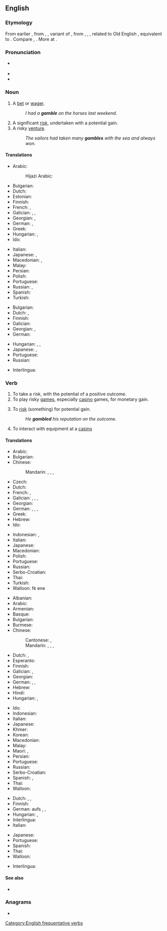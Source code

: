{{also|Gamble}}
==English==
{{wikipedia|mul=gamble|dab=Gamble (disambiguation)}}

===Etymology===
From earlier {{m|en|gamel}}, from {{inh|en|enm|*gamlen}}, {{m|enm|*gamelen}}, variant of {{der|en|enm|gamenen}}, from {{der|en|ang|gæmnian}}, {{m|ang|gamnian}}, {{m|ang|gamenian||to joke; play}}, related to Old English {{m|ang|gamen||joy; mirth; pleasure; entertainment; pastime; sport; game}}, equivalent to {{suffix|en|game|le}}. Compare {{cog|gmq-oda|gammel}}, {{cog|gmh|gamel||pleasure; fun}}. More at {{l|en|game}}.

===Pronunciation===
* {{a|UK|US}} {{IPA|en|/ˈɡæm.bəl/}}
* {{rhymes|en|æmbəl}}
* {{homophones|en|gambol}}

===Noun===
{{en-noun}}

# A [[bet]] or [[wager]].
#: ''I had a '''gamble''' on the horses last weekend.''
# A significant [[risk]], undertaken with a potential gain.
# A risky [[venture]].
#: ''The sailors had taken many '''gambles''' with the sea and always won.''

====Translations====
{{trans-top|a risk undertaken with a potential gain}}
* Arabic: {{t|ar|قِمَار|m}}
*: Hijazi Arabic: {{t|acw|قُمار|m|tr=gumār}}
* Bulgarian: {{t+|bg|риск|m|sc=Cyrl}}
* Dutch: {{t+|nl|gok|m}}
* Estonian: {{t|et|õnnemäng}}
* Finnish: {{t+|fi|uhkapeli}}
* French: {{t+|fr|pari|m}}, {{t+|fr|jeu de hasard|m}}
* Galician: {{t+|gl|aposta|f}}, {{t+|gl|aventuranza|f}}, {{t+|gl|envite|m}}
* Georgian: {{t|ka|აზარტული თამაში}}, {{t|ka|ავანტიურა}}
* German: {{t+|de|Glücksspiel|n}}, {{t|de|Hazardspiel|n}}
* Greek: {{t+|el|στοίχημα|n}}
* Hungarian: {{t+|hu|szerencsejáték}}, {{t+|hu|hazárdjáték}}
* Ido: {{t|io|ludrisko}}
{{trans-mid}}
* Italian: {{t+|it|scommessa|f}}
* Japanese: {{t|ja|賭け|tr=かけ, kake|sc=Jpan}}, {{t+|ja|ギャンブル|tr=gyanburu|sc=Jpan}}
* Macedonian: {{t|mk|коцка|f}}, {{t|mk|комар|m}}
* Malay: {{t|ms|taruhan}}
* Persian: {{t+|fa|قمار|tr=qomâr}}
* Polish: {{t+|pl|hazard|m}}
* Portuguese: {{t+|pt|aposta|f}}
* Russian: {{t+|ru|аза́ртная игра́|f}}, {{t+|ru|авантю́ра|f}}
* Spanish: {{t+|es|apuesta}}
* Turkish: {{t+|tr|kumar}}
{{trans-bottom}}

{{trans-top|a risky venture}}
* Bulgarian: {{t+|bg|авантюра|f|sc=Cyrl}}
* Dutch: {{t+|nl|gok|m}}, {{t+|nl|waagstuk|n}}
* Finnish: {{t+|fi|uhkapeli}}
* Galician: {{t+|gl|aventuranza|f}}
* Georgian: {{t|ka|ავანტიურა}}, {{t|ka|რისკიანი საქმე}}
* German: {{t+|de|Glücksspiel|n}}
{{trans-mid}}
* Hungarian: {{t+|hu|szerencsejáték}}, {{t+|hu|hazárdjáték}}, {{t+|hu|lutri}}
* Japanese: {{t|ja|賭け|tr=かけ, kake|sc=Jpan}}, {{t+|ja|ギャンブル|tr=gyanburu|sc=Jpan}}
* Portuguese: {{t+|pt|aposta|f}}
* Russian: {{t+|ru|авантю́ра|f}}
{{trans-bottom}}

{{checktrans-top}}
* Interlingua: {{t-check|ia|joco}}
{{trans-mid}}
{{trans-bottom}}

===Verb===
{{en-verb|gambl}}

# To take a risk, with the potential of a positive outcome.
# To play risky [[game]]s, especially [[casino]] games, for monetary gain.
# {{lb|en|transitive}} To [[risk]] (something) for potential gain.
#: ''He '''gambled''' his reputation on the outcome.''
# To interact with equipment at a [[casino]]

====Translations====
{{trans-top|to take a risk, with the potential of a positive outcome}}
* Arabic: {{t|ar|قَامَرَ}}
* Bulgarian: {{t+|bg|рискувам|sc=Cyrl}}
* Chinese:
*: Mandarin: {{t+|cmn|賭博|sc=Hani}}, {{t+|cmn|赌博|tr=dǔbó|sc=Hani}}, {{t+|cmn|賭錢|sc=Hani}}, {{t+|cmn|赌钱|tr=dǔqián|sc=Hani}}
* Czech: {{t+|cs|riskovat}}
* Dutch: {{t+|nl|gokken}}
* French: {{t+|fr|parier}}, {{t+|fr|hasarder}}
* Galician: {{t+|gl|apostar}}, {{t+|gl|aventurar}}, {{t+|gl|arrenegar}}, {{t+|gl|arriscar}}
* Georgian: {{t|ka|გარისკვა}}
* German: {{t+|de|riskant}} {{t+|de|spielen}}, {{t+|de|spekulieren}}, {{qualifier|slang}} {{t+|de|zocken}}, {{t+|de|hasardieren}}
* Greek: {{t+|el|στοιχηματίζω}}
* Hebrew: {{t+|he|הימר|tr=himér}}
* Ido: {{t|io|ludriskar}}
{{trans-mid}}
* Indonesian: {{t+|id|bertaruh}}, {{t+|id|mempertaruhkan}}
* Italian: {{t+|it|scommettere}}
* Japanese: {{t+|ja|賭ける|tr=[[かける]], kakeru|sc=Jpan}}
* Macedonian: {{t|mk|се коцка}}
* Polish: {{t+|pl|ryzykować}}
* Portuguese: {{t+|pt|arriscar}}
* Russian: {{t+|ru|рискова́ть}}
* Serbo-Croatian: {{t+|sh|kockati|alt=kȍckati se}}
* Thai: {{t+|th|พนัน}}
* Turkish: {{t-needed|tr}}
* Walloon: fé ene {{t+|wa|wadjeure}}
{{trans-bottom}}

{{trans-top|to play risky games for monetary gain}}
* Albanian: {{t-needed|sq}}
* Arabic: {{t|ar|قَامَرَ}}
* Armenian: {{t-needed|hy}}
* Basque: {{t-needed|eu}}
* Bulgarian: {{t|bg|играя комар|sc=Cyrl}}
* Burmese: {{t-needed|my}}
* Chinese:
*: Cantonese: {{t|yue|賭錢|sc=Hani}}, {{t|yue|赌钱|tr=dou2 cin4-2|sc=Hani}}
*: Mandarin: {{t+|cmn|賭博|sc=Hani}}, {{t+|cmn|赌博|tr=dǔbó|sc=Hani}}, {{t+|cmn|賭錢|sc=Hani}}, {{t+|cmn|赌钱|tr=dǔqián|sc=Hani}}
* Dutch: {{t+|nl|gokken}}, {{t|nl|[[kansspel]]en [[bedrijven]]}}
* Esperanto: {{t-needed|eo}}
* Finnish: {{t|fi|uhkapelata}}
* Galician: {{t+|gl|apostar}}, {{t+|gl|arrenegar}}
* Georgian: {{t|ka|აზარტული თამაშების თამაში}}
* German: {{t+|de|wetten}}, {{t+|de|spielen}}, {{qualifier|slang}} {{t+|de|zocken}}
* Hebrew: {{t+|he|הימר|tr=himér}}
* Hindi: {{t-needed|hi}}
* Hungarian: {{t|hu|szerencsejátékot játszik}}, {{t+|hu|hazardíroz}}
{{trans-mid}}
* Ido: {{t|io|ludriskar}}
* Indonesian: {{t+|id|berjudi}}
* Italian: {{t+|it|scommettere}}
* Japanese: {{t+|ja|賭ける|tr=[[かける]], kakeru|sc=Jpan}}
* Khmer: {{t-needed|km}}
* Korean: {{t-needed|ko}}
* Macedonian: {{t|mk|се коцка}}
* Malay: {{t+|ms|judi}}
* Maori: {{t|mi|purei moni}}, {{t|mi|petipeti}}
* Persian: {{t-needed|fa}}
* Portuguese: {{t+|pt|apostar}}
* Russian: {{t|ru|игра́ть в аза́ртные и́гры}}
* Serbo-Croatian: {{t+|sh|kockati|alt=kȍckati se}}
* Spanish: {{t+|es|apostar}}, {{t+|es|jugar}}
* Thai: {{t+|th|พนัน}}
* Walloon: {{t+|wa|trimler}}
{{trans-bottom}}

{{trans-top|''(transitive)'' to risk something for potential gain}}
* Dutch: {{t|nl|[[op het spel]] [[zetten]]}}, {{t+|nl|vergokken}}, {{t+|nl|wagen}}
* Finnish: {{t+|fi|vaarantaa}}
* German: aufs {{t+|de|Spiel|n}} {{t+|de|setzen}}, {{t+|de|hasardieren}}, {{t+|de|wagen}}
* Hungarian: {{t+|hu|kockáztat}}, {{t|hu|kockára tesz}}
* Interlingua: {{t|ia|[[poner]] in [[risco]]}}
* Italian: {{t+|it|rischiare}}
{{trans-mid}}
* Japanese: {{t+|ja|懸ける|tr=[[かける]], kakeru|sc=Jpan}}
* Portuguese: {{t+|pt|arriscar}}
* Spanish: {{t+|es|apostar}}
* Thai: {{t+|th|พนัน}}
* Walloon: {{t+|wa|risker}}
{{trans-bottom}}

<!--intransitive? both? In English, the 1st and 3rd are not distinct senses. -->
{{checktrans-top}}
* Interlingua: {{t-check|ia|jocar}}
{{trans-mid}}
{{trans-bottom}}

====See also====
* {{l|en|game of chance}}

===Anagrams===
* {{anagrams|en|a=abeglm|Gambel|Lambeg}}

[[Category:English frequentative verbs]]